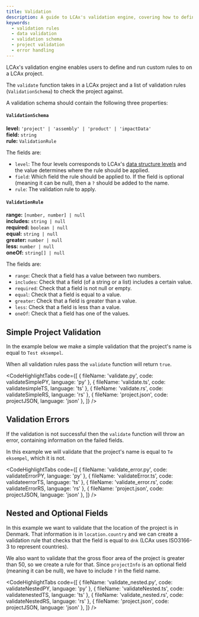 ```yaml
---
title: Validation
description: A guide to LCAx's validation engine, covering how to define and execute custom validation rules for different levels of LCA projects. Learn about validation schemas, rule types, and error handling with practical examples.
keywords:
  - validation rules
  - data validation
  - validation schema
  - project validation
  - error handling
---
```



LCAx's validation engine enables users to define and run custom rules to on a LCAx project.

The `validate` function takes in a LCAx project and a list of validation rules (`ValidationSchema`) to check the project against.

A validation schema should contain the following three properties:

#### `ValidationSchema`

**level:** `'project' | 'assembly' | 'product' | 'impactData'` \
**field:** `string` \
**rule:** `ValidationRule`

The fields are:

- `level`: The four levels corresponds to LCAx's [data structure levels](/concept/data-structure) and the value determines where the rule should be applied.
- `field`: Which field the rule should be applied to. If the field is optional (meaning it can be null), then a `?` should be added to the name.
- `rule`: The validation rule to apply.

#### `ValidationRule`

**range:** `[number, number] | null` \
**includes:** `string | null` \
**required:** `boolean | null` \
**equal:** `string | null` \
**greater:** `number | null` \
**less:** `number | null` \
**oneOf:** `string[] | null`

The fields are:

- `range`: Check that a field has a value between two numbers.
- `includes`: Check that a field (of a string or a list) includes a certain value.
- `required`: Check that a field is not null or empty.
- `equal`: Check that a field is equal to a value.
- `greater`: Check that a field is greater than a value.
- `less`: Check that a field is less than a value.
- `oneOf`: Check that a field has one of the values.

## Simple Project Validation

In the example below we make a simple validation that the project's name is equal to `Test eksempel`.

When all validation rules pass the `validate` function will return `true`.

<CodeHighlightTabs
  code={[
    { fileName: 'validate.py', code: validateSimplePY, language: 'py' },
    { fileName: 'validate.ts', code: validatesimpleTS, language: 'ts' },
    { fileName: 'validate.rs', code: validateSimpleRS, language: 'rs' },
    { fileName: 'project.json', code: projectJSON, language: 'json' },
  ]}
/>

## Validation Errors

If the validation is not successful then the `validate` function will throw an error, containing information on the failed fields.

In this example we will validate that the project's name is equal to `Te eksempel`, which it is not.

<CodeHighlightTabs
  code={[
    { fileName: 'validate_error.py', code: validateErrorPY, language: 'py' },
    { fileName: 'validateError.ts', code: validateerrorTS, language: 'ts' },
    { fileName: 'validate_error.rs', code: validateErrorRS, language: 'rs' },
    { fileName: 'project.json', code: projectJSON, language: 'json' },
  ]}
/>

## Nested and Optional Fields

In this example we want to validate that the location of the project is in Denmark.
That information is in `location.country` and we can create a validation rule that checks that the field is equal to `dnk` (LCAx uses ISO3166-3 to represent countries).

We also want to validate that the gross floor area of the project is greater than 50, so we create a rule for that.
Since `projectInfo` is an optional field (meaning it can be null), we have to include `?` in the field name.

<CodeHighlightTabs
  code={[
    { fileName: 'validate_nested.py', code: validateNestedPY, language: 'py' },
    { fileName: 'validateNested.ts', code: validatenestedTS, language: 'ts' },
    { fileName: 'validate_nested.rs', code: validateNestedRS, language: 'rs' },
    { fileName: 'project.json', code: projectJSON, language: 'json' },
  ]}
/>
